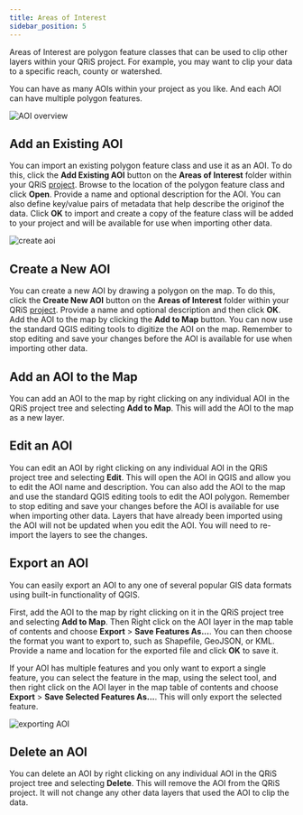 ```yaml
---
title: Areas of Interest
sidebar_position: 5
---
```


Areas of Interest are polygon feature classes that can be used to clip other layers within your QRiS project. For example, you may want to clip your data to a specific reach, county or watershed. 

You can have as many AOIs within your project as you like. And each AOI can have multiple polygon features.

![AOI overview](/images/software-help/aoi-overview.png)

## Add an Existing AOI

You can import an existing polygon feature class and use it as an AOI. To do this, click the **Add Existing AOI** button on the **Areas of Interest** folder within your QRiS [project](/software-help/projects). Browse to the location of the polygon feature class and click **Open**. Provide a name and optional description for the AOI. You can also define key/value pairs of metadata that help describe the originof the data. Click **OK** to import and create a copy of the feature class will be added to your project and will be available for use when importing other data.

![create aoi](/images/software-help/create-aoi.png)

## Create a New AOI

You can create a new AOI by drawing a polygon on the map. To do this, click the **Create New AOI** button on the **Areas of Interest** folder within your QRiS [project](/software-help/projects). Provide a name and optional description and then click **OK**. Add the AOI to the map by clicking the **Add to Map** button. You can now use the standard QGIS editing tools to digitize the AOI on the map. Remember to stop editing and save your changes before the AOI is available for use when importing other data.

## Add an AOI to the Map

You can add an AOI to the map by right clicking on any individual AOI in the QRiS project tree and selecting **Add to Map**. This will add the AOI to the map as a new layer. 

## Edit an AOI

You can edit an AOI by right clicking on any individual AOI in the QRiS project tree and selecting **Edit**. This will open the AOI in QGIS and allow you to edit the AOI name and description. You can also add the AOI to the map and use the standard QGIS editing tools to edit the AOI polygon. Remember to stop editing and save your changes before the AOI is available for use when importing other data. Layers that have already been imported using the AOI will not be updated when you edit the AOI. You will need to re-import the layers to see the changes.

## Export an AOI

You can easily export an AOI to any one of several popular GIS data formats using built-in functionality of QGIS.

First, add the AOI to the map by right clicking on it in the QRiS project tree and selecting **Add to Map**. Then Right click on the AOI layer in the map table of contents and choose **Export** > **Save Features As...**. You can then choose the format you want to export to, such as Shapefile, GeoJSON, or KML. Provide a name and location for the exported file and click **OK** to save it.

If your AOI has multiple features and you only want to export a single feature, you can select the feature in the map, using the select tool, and then right click on the AOI layer in the map table of contents and choose **Export** > **Save Selected Features As...**. This will only export the selected feature.

![exporting AOI](/images/software-help/exporting_aoi.gif)

## Delete an AOI

You can delete an AOI by right clicking on any individual AOI in the QRiS project tree and selecting **Delete**. This will remove the AOI from the QRiS project. It will not change any other data layers that used the AOI to clip the data.

